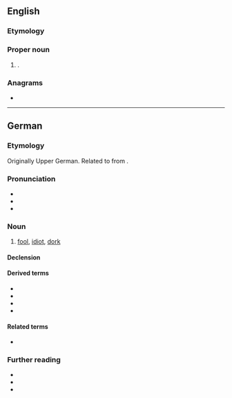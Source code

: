 ==English==

===Etymology===
{{rfe|en}}

===Proper noun===
{{en-proper noun|s}}

# {{surname|en}}.

===Anagrams===
* {{anagrams|en|a=depp|dppe}}

----

==German==

===Etymology===
Originally Upper German. Related to {{m|de|täppisch||clumsy}} from {{m|de|Tappe||paw}}.

===Pronunciation===
* {{IPA|de|/dɛp/}}
* {{audio|de|De-Depp.ogg|Audio}}
* {{rhymes|de|ɛp|s=1}}

===Noun===
{{de-noun|((<m.weak>,<m,s,en>))|f=in}}

# {{lb|de|pejorative}} [[fool]], [[idiot]], [[dork]] {{gloss|quirky, silly and/or stupid, socially inept person, or one who is out of touch with contemporary trends}}
#: {{uxi|de|Ich komme nicht mit weil er ein '''Depp''' ist!|I'm not coming along because he’s a '''dork'''!}}

====Declension====
{{de-ndecl|((<m.weak>,<m,s,en>))}}

====Derived terms====
* {{l|de|Deppenapostroph||greengrocer’s apostrophe}}
* {{l|de|Deppenleerzeichen}}
* {{l|de|deppert}}
* {{l|de|Dummdepp}}

====Related terms====
* {{l|de|täppisch}}

===Further reading===
* {{pedia|lang=de}}
* {{R:Duden}}
* {{R:DWDS}}